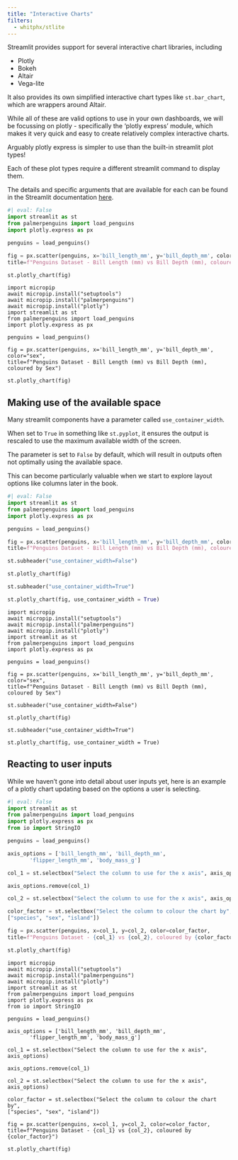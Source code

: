 ```yaml
---
title: "Interactive Charts"
filters:
  - whitphx/stlite
---
```


Streamlit provides support for several interactive chart libraries, including

- Plotly
- Bokeh
- Altair
- Vega-lite

It also provides its own simplified interactive chart types like `st.bar_chart`, which are wrappers around Altair.

:::{.callout-tip}
While all of these are valid options to use in your own dashboards, we will be focussing on plotly - specifically the 'plotly express' module, which makes it very quick and easy to create relatively complex interactive charts.

Arguably plotly express is simpler to use than the built-in streamlit plot types!
:::

:::{.callout-tip}
Each of these plot types require a different streamlit command to display them.

The details and specific arguments that are available for each can be found in the Streamlit documentation [here](https://docs.streamlit.io/develop/api-reference/charts).
:::

```python
#| eval: False
import streamlit as st
from palmerpenguins import load_penguins
import plotly.express as px

penguins = load_penguins()

fig = px.scatter(penguins, x='bill_length_mm', y='bill_depth_mm', color="sex",
title=f"Penguins Dataset - Bill Length (mm) vs Bill Depth (mm), coloured by Sex")

st.plotly_chart(fig)
```

```stlite-python
import micropip
await micropip.install("setuptools")
await micropip.install("palmerpenguins")
await micropip.install("plotly")
import streamlit as st
from palmerpenguins import load_penguins
import plotly.express as px

penguins = load_penguins()

fig = px.scatter(penguins, x='bill_length_mm', y='bill_depth_mm', color="sex",
title=f"Penguins Dataset - Bill Length (mm) vs Bill Depth (mm), coloured by Sex")

st.plotly_chart(fig)
```

## Making use of the available space

Many streamlit components have a parameter called `use_container_width`.

When set to `True` in something like `st.pyplot`, it ensures the output is rescaled to use the maximum available width of the screen.

The parameter is set to `False` by default, which will result in outputs often not optimally using the available space.

:::{.callout-tip}
This can become particularly valuable when we start to explore layout options like columns later in the book.
:::

```python
#| eval: False
import streamlit as st
from palmerpenguins import load_penguins
import plotly.express as px

penguins = load_penguins()

fig = px.scatter(penguins, x='bill_length_mm', y='bill_depth_mm', color="sex",
title=f"Penguins Dataset - Bill Length (mm) vs Bill Depth (mm), coloured by Sex")

st.subheader("use_container_width=False")

st.plotly_chart(fig)

st.subheader("use_container_width=True")

st.plotly_chart(fig, use_container_width = True)
```

```stlite-python
import micropip
await micropip.install("setuptools")
await micropip.install("palmerpenguins")
await micropip.install("plotly")
import streamlit as st
from palmerpenguins import load_penguins
import plotly.express as px

penguins = load_penguins()

fig = px.scatter(penguins, x='bill_length_mm', y='bill_depth_mm', color="sex",
title=f"Penguins Dataset - Bill Length (mm) vs Bill Depth (mm), coloured by Sex")

st.subheader("use_container_width=False")

st.plotly_chart(fig)

st.subheader("use_container_width=True")

st.plotly_chart(fig, use_container_width = True)
```


## Reacting to user inputs

While we haven't gone into detail about user inputs yet, here is an example of a plotly chart updating based on the options a user is selecting.

```python
#| eval: False
import streamlit as st
from palmerpenguins import load_penguins
import plotly.express as px
from io import StringIO

penguins = load_penguins()

axis_options = ['bill_length_mm', 'bill_depth_mm',
       'flipper_length_mm', 'body_mass_g']

col_1 = st.selectbox("Select the column to use for the x axis", axis_options)

axis_options.remove(col_1)

col_2 = st.selectbox("Select the column to use for the x axis", axis_options)

color_factor = st.selectbox("Select the column to colour the chart by",
["species", "sex", "island"])

fig = px.scatter(penguins, x=col_1, y=col_2, color=color_factor,
title=f"Penguins Dataset - {col_1} vs {col_2}, coloured by {color_factor}")

st.plotly_chart(fig)
```


```stlite-python
import micropip
await micropip.install("setuptools")
await micropip.install("palmerpenguins")
await micropip.install("plotly")
import streamlit as st
from palmerpenguins import load_penguins
import plotly.express as px
from io import StringIO

penguins = load_penguins()

axis_options = ['bill_length_mm', 'bill_depth_mm',
       'flipper_length_mm', 'body_mass_g']

col_1 = st.selectbox("Select the column to use for the x axis", axis_options)

axis_options.remove(col_1)

col_2 = st.selectbox("Select the column to use for the x axis", axis_options)

color_factor = st.selectbox("Select the column to colour the chart by",
["species", "sex", "island"])

fig = px.scatter(penguins, x=col_1, y=col_2, color=color_factor,
title=f"Penguins Dataset - {col_1} vs {col_2}, coloured by {color_factor}")

st.plotly_chart(fig)
```
